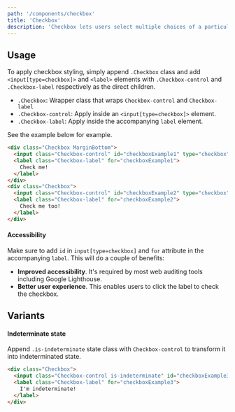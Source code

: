 ```yaml
---
path: '/components/checkbox'
title: 'Checkbox'
description: 'Checkbox lets users select multiple choices of a particular subject.'
---
```


## Usage

To apply checkbox styling, simply append `.Checkbox` class and add `<input[type=checkbox]>` and
`<label>` elements with `.Checkbox-control` and `.Checkbox-label` respectively as the direct
children.

- `.Checkbox`: Wrapper class that wraps `Checkbox-control` and `Checkbox-label`
- `.Checkbox-control`: Apply inside an `<input[type=checkbox]>` element.
- `.Checkbox-label`: Apply inside the accompanying `label` element.

See the example below for example.

```html preview=true fullWidth=true
<div class="Checkbox MarginBottom">
  <input class="Checkbox-control" id="checkboxExample1" type="checkbox" />
  <label class="Checkbox-label" for="checkboxExample1">
    Check me!
  </label>
</div>
<div class="Checkbox">
  <input class="Checkbox-control" id="checkboxExample2" type="checkbox" />
  <label class="Checkbox-label" for="checkboxExample2">
    Check me too!
  </label>
</div>
```

#### Accessibility

Make sure to add `id` in `input[type=checkbox]` and `for` attribute in the accompanying `label`.
This will do a couple of benefits:

- **Improved accessibility**. It's required by most web auditing tools including Google Lighthouse.
- **Better user experience**. This enables users to click the label to check the checkbox.

## Variants

#### Indeterminate state

Append `.is-indeterminate` state class with `Checkbox-control` to transform it into indeterminated
state.

```html preview=true fullWidth=true
<div class="Checkbox">
  <input class="Checkbox-control is-indeterminate" id="checkboxExample3" type="checkbox" />
  <label class="Checkbox-label" for="checkboxExample3">
    I'm indeterminate!
  </label>
</div>
```
